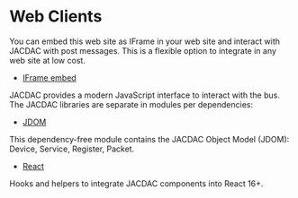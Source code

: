 # Web Clients

You can embed this web site as IFrame in your web site and interact with JACDAC with post messages. This is a flexible option to integrate in any web site at low cost.

* [IFrame embed](/clients/web/iframe)

JACDAC provides a modern JavaScript interface to interact with the bus.
The JACDAC libraries are separate in modules per dependencies:

* [JDOM](/clients/web/jdom)

This dependency-free module contains the JACDAC Object Model (JDOM): Device, Service, Register, Packet.

* [React](/clients/web/react)

Hooks and helpers to integrate JACDAC components into React 16+.
